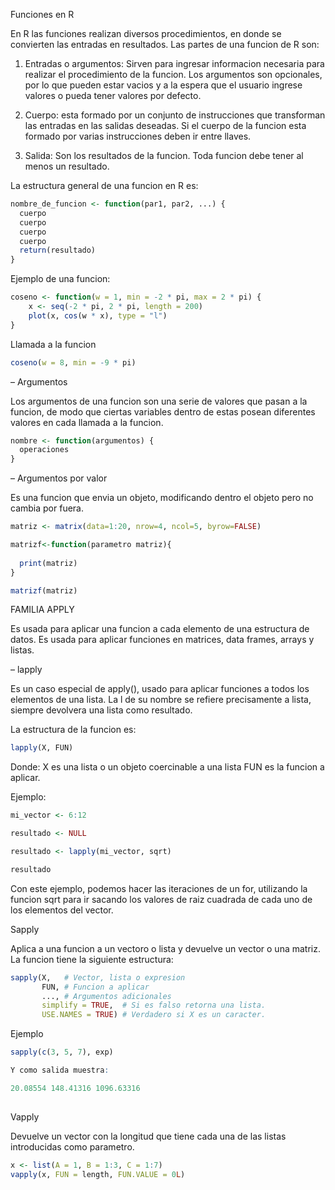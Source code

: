 Funciones en R

En R las funciones realizan diversos procedimientos, en donde se convierten las entradas en resultados.
Las partes de una funcion de R son:

1. Entradas o argumentos: Sirven para ingresar informacion necesaria para realizar el procedimiento de la 
funcion. Los argumentos son opcionales, por lo que pueden estar vacios y a la espera que el usuario 
ingrese valores o pueda tener valores por defecto. 

2. Cuerpo: esta formado por un conjunto de instrucciones que transforman las entradas en las salidas 
deseadas. Si el cuerpo de la funcion esta formado por varias instrucciones deben ir entre llaves. 

3. Salida: Son los resultados de la funcion. Toda funcion debe tener al menos un resultado.  

La estructura general de una funcion en R es:

```{r}

nombre_de_funcion <- function(par1, par2, ...) {
  cuerpo
  cuerpo
  cuerpo
  cuerpo
  return(resultado)
}

```

Ejemplo de una funcion:

```{r}

coseno <- function(w = 1, min = -2 * pi, max = 2 * pi) {
    x <- seq(-2 * pi, 2 * pi, length = 200)
    plot(x, cos(w * x), type = "l")
}

```

Llamada a la funcion 

```{r}
coseno(w = 8, min = -9 * pi)

```

-- Argumentos

Los argumentos de una funcion son una serie de valores que pasan a la funcion, de modo que ciertas variables dentro de estas posean diferentes valores en cada llamada a la funcion. 

```{r}
nombre <- function(argumentos) {
  operaciones
}
```

-- Argumentos por valor

Es una funcion que envia un objeto, modificando dentro el objeto pero no cambia por fuera. 

```{r}
matriz <- matrix(data=1:20, nrow=4, ncol=5, byrow=FALSE)

matrizf<-function(parametro matriz){
  
  print(matriz)
}

matrizf(matriz)
```

FAMILIA APPLY

Es usada para aplicar una funcion a cada elemento de una estructura de datos. Es usada para aplicar funciones en matrices, data frames, arrays y listas. 

-- lapply

Es un caso especial de apply(), usado para aplicar funciones a todos los elementos de una lista. La l de su nombre se refiere precisamente a lista, siempre devolvera una lista como resultado. 

La estructura de la funcion es:

```{r}
lapply(X, FUN)
```

Donde:
X es una lista o un objeto coercinable a una lista
FUN es la funcion a aplicar. 

Ejemplo:

```{r}
mi_vector <- 6:12

resultado <- NULL

resultado <- lapply(mi_vector, sqrt)

resultado
```

Con este ejemplo, podemos hacer las iteraciones de un for, utilizando la funcion sqrt para ir sacando los valores de raiz cuadrada de cada uno de los elementos del vector.


Sapply

Aplica a una funcion a un vectoro o lista y devuelve un vector o una matriz. La funcion tiene la siguiente estructura:

```{r}
sapply(X,   # Vector, lista o expresion 
       FUN, # Funcion a aplicar
       ..., # Argumentos adicionales 
       simplify = TRUE,  # Si es falso retorna una lista. 
       USE.NAMES = TRUE) # Verdadero si X es un caracter. 
```

Ejemplo

```{r}
sapply(c(3, 5, 7), exp)

Y como salida muestra:

20.08554 148.41316 1096.63316
  

```

Vapply

Devuelve un vector con la longitud que tiene cada una de las listas introducidas como parametro.

```{r}
x <- list(A = 1, B = 1:3, C = 1:7)
vapply(x, FUN = length, FUN.VALUE = 0L)
```

